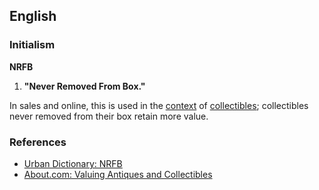 ==English==

===Initialism===
'''NRFB''' 

# {{sales}} '''"Never Removed From Box."'''
In sales and online, this is used in the [[context]] of [[collectibles]]; collectibles never removed from their box retain more value.

===References===
* [http://www.urbandictionary.com/define.php?term=nrfb Urban Dictionary: NRFB]<br/>
* [http://antiques.about.com/od/valuationtips/a/aa092099.htm About.com: Valuing Antiques and Collectibles]